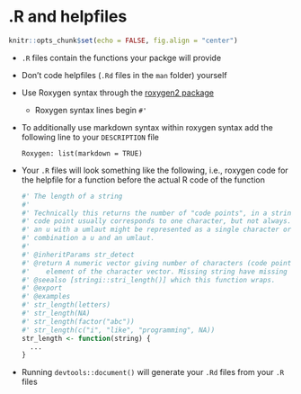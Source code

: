 # .R and helpfiles

```r
knitr::opts_chunk$set(echo = FALSE, fig.align = "center")
```

- `.R` files contain the functions your packge will provide
- Don't code helpfiles (`.Rd` files in the `man` folder) yourself 
- Use Roxygen syntax through the [roxygen2 package](https://github.com/r-lib/roxygen2)
  - Roxygen syntax lines begin `#' `
- To additionally use markdown syntax within roxygen syntax add the following line to your `DESCRIPTION` file
  ```
  Roxygen: list(markdown = TRUE)
  ```
- Your `.R` files will look something like the following, i.e., roxygen code for the helpfile for a function before the actual R code of the function
  ```r
  #' The length of a string
  #'
  #' Technically this returns the number of "code points", in a string. One
  #' code point usually corresponds to one character, but not always. For example,
  #' an u with a umlaut might be represented as a single character or as the
  #' combination a u and an umlaut.
  #'
  #' @inheritParams str_detect
  #' @return A numeric vector giving number of characters (code points) in each
  #'    element of the character vector. Missing string have missing length.
  #' @seealso [stringi::stri_length()] which this function wraps.
  #' @export
  #' @examples
  #' str_length(letters)
  #' str_length(NA)
  #' str_length(factor("abc"))
  #' str_length(c("i", "like", "programming", NA))
  str_length <- function(string) {
    ...
  }
  ```
- Running `devtools::document()` will generate your `.Rd` files from your `.R` files
